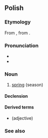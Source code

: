 ==Polish==

===Etymology===
From {{inh|pl|sla-pro|*vesna}}, from {{etyl|ine-pro|pl}}.

===Pronunciation===
* {{pl-IPA-auto}}
* {{audio|pl-wiosna.ogg|audio|lang=pl}}

===Noun===
{{pl-noun|f}}

# [[spring]] (season)

====Declension====
{{pl-decl-noun-f|wio|sn|genp=wiosen}}

====Derived terms====
* {{l|pl|wiosenny}} (adjective)

===See also===
{{table:seasons/pl}}